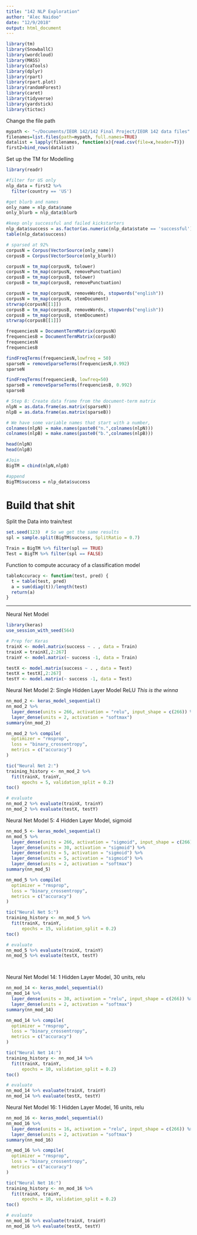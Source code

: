 ```yaml
---
title: "142 NLP Exploration"
author: "Alec Naidoo"
date: "12/9/2018"
output: html_document
---
```

```r
library(tm)
library(SnowballC)
library(wordcloud)
library(MASS)
library(caTools)
library(dplyr)
library(rpart)
library(rpart.plot)
library(randomForest)
library(caret)
library(tidyverse)
library(yardstick) 
library(tictoc) 
```

Change the file path
```r
mypath <- "~/Documents/IEOR 142/142 Final Project/IEOR 142 data files" 
filenames=list.files(path=mypath, full.names=TRUE)
datalist = lapply(filenames, function(x){read.csv(file=x,header=T)})
first2=bind_rows(datalist)

```

Set up the TM for Modelling
```r
library(readr)

#filter for US only
nlp_data = first2 %>% 
  filter(country == 'US')

#get blurb and names
only_name = nlp_data$name
only_blurb = nlp_data$blurb

#keep only successful and failed kickstarters
nlp_data$success = as.factor(as.numeric(nlp_data$state == 'successful'))
table(nlp_data$success)

# sparsed at 92%
corpusN = Corpus(VectorSource(only_name))
corpusB = Corpus(VectorSource(only_blurb))

corpusN = tm_map(corpusN, tolower)
corpusN = tm_map(corpusN, removePunctuation)
corpusB = tm_map(corpusB, tolower)
corpusB = tm_map(corpusB, removePunctuation)

corpusN = tm_map(corpusN, removeWords, stopwords("english"))
corpusN = tm_map(corpusN, stemDocument)
strwrap(corpusN[[1]])
corpusB = tm_map(corpusB, removeWords, stopwords("english"))
corpusB = tm_map(corpusB, stemDocument)
strwrap(corpusB[[1]])

frequenciesN = DocumentTermMatrix(corpusN)
frequenciesB = DocumentTermMatrix(corpusB)
frequenciesN
frequenciesB

findFreqTerms(frequenciesN,lowfreq = 50)
sparseN = removeSparseTerms(frequenciesN,0.992)
sparseN

findFreqTerms(frequenciesB, lowfreq=50)
sparseB = removeSparseTerms(frequenciesB, 0.992)
sparseB

# Step 8: Create data frame from the document-term matrix
nlpN = as.data.frame(as.matrix(sparseN))
nlpB = as.data.frame(as.matrix(sparseB))

# We have some variable names that start with a number, 
colnames(nlpN) = make.names(paste0("n.",colnames(nlpN)))
colnames(nlpB) = make.names(paste0("b.",colnames(nlpB)))

head(nlpN)
head(nlpB)

#Join
BigTM = cbind(nlpN,nlpB)

#append
BigTM$success = nlp_data$success


```

# Build that shit

Split the Data into train/test
```r

set.seed(123)  # So we get the same results
spl = sample.split(BigTM$success, SplitRatio = 0.7)

Train = BigTM %>% filter(spl == TRUE)
Test = BigTM %>% filter(spl == FALSE)
```

Function to compute accuracy of a classification model
```r
tableAccuracy <- function(test, pred) {
  t = table(test, pred)
  a = sum(diag(t))/length(test)
  return(a)
}
```

***
Neural Net Model

```r
library(keras)
use_session_with_seed(564) 

# Prep for Keras
trainX <- model.matrix(success ~ . , data = Train)
trainX = trainX[,2:267]
trainY <- model.matrix(~ success -1, data = Train)

testX <- model.matrix(success ~ . , data = Test)
testX = testX[,2:267]
testY <- model.matrix(~ success -1, data = Test)
```

Neural Net Model 2: Single Hidden Layer Model ReLU *This is the winna*
```r

nn_mod_2 <- keras_model_sequential() 
nn_mod_2 %>%
  layer_dense(units = 266, activation = "relu", input_shape = c(266)) %>%
  layer_dense(units = 2, activation = "softmax")
summary(nn_mod_2)

nn_mod_2 %>% compile(
  optimizer = "rmsprop",
  loss = "binary_crossentropy",
  metrics = c("accuracy")
)

tic("Neural Net 2:")
training_history <- nn_mod_2 %>% 
  fit(trainX, trainY, 
      epochs = 5, validation_split = 0.2)
toc()

# evaluate
nn_mod_2 %>% evaluate(trainX, trainY)
nn_mod_2 %>% evaluate(testX, testY)


```


Neural Net Model 5: 4 Hidden Layer Model, sigmoid
```r
nn_mod_5 <- keras_model_sequential() 
nn_mod_5 %>%
  layer_dense(units = 266, activation = "sigmoid", input_shape = c(266)) %>%
  layer_dense(units = 30, activation = "sigmoid") %>%
  layer_dense(units = 5, activation = "sigmoid") %>%
  layer_dense(units = 5, activation = "sigmoid") %>%
  layer_dense(units = 2, activation = "softmax")
summary(nn_mod_5)

nn_mod_5 %>% compile(
  optimizer = "rmsprop",
  loss = "binary_crossentropy",
  metrics = c("accuracy")
)

tic("Neural Net 5:")
training_history <- nn_mod_5 %>% 
  fit(trainX, trainY, 
      epochs = 15, validation_split = 0.2)
toc()

# evaluate
nn_mod_5 %>% evaluate(trainX, trainY)
nn_mod_5 %>% evaluate(testX, testY)




```

Neural Net Model 14: 1 Hidden Layer Model, 30 units,  relu
```r
nn_mod_14 <- keras_model_sequential() 
nn_mod_14 %>%
  layer_dense(units = 30, activation = "relu", input_shape = c(266)) %>%
  layer_dense(units = 2, activation = "softmax")
summary(nn_mod_14)

nn_mod_14 %>% compile(
  optimizer = "rmsprop",
  loss = "binary_crossentropy",
  metrics = c("accuracy")
)

tic("Neural Net 14:")
training_history <- nn_mod_14 %>% 
  fit(trainX, trainY, 
      epochs = 10, validation_split = 0.2)
toc()

# evaluate
nn_mod_14 %>% evaluate(trainX, trainY)
nn_mod_14 %>% evaluate(testX, testY)


```
Neural Net Model 16: 1 Hidden Layer Model, 16 units,  relu
```r
nn_mod_16 <- keras_model_sequential() 
nn_mod_16 %>%
  layer_dense(units = 16, activation = "relu", input_shape = c(266)) %>%
  layer_dense(units = 2, activation = "softmax")
summary(nn_mod_16)

nn_mod_16 %>% compile(
  optimizer = "rmsprop",
  loss = "binary_crossentropy",
  metrics = c("accuracy")
)

tic("Neural Net 16:")
training_history <- nn_mod_16 %>% 
  fit(trainX, trainY, 
      epochs = 10, validation_split = 0.2)
toc()

# evaluate
nn_mod_16 %>% evaluate(trainX, trainY)
nn_mod_16 %>% evaluate(testX, testY)


```
